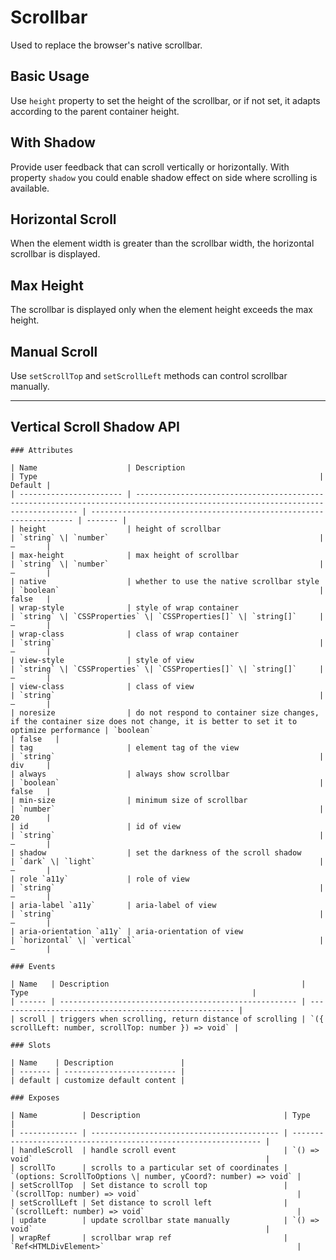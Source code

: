 
<Meta of={ScrollbarStories} />

# Scrollbar

Used to replace the browser's native scrollbar.

## Basic Usage

Use `height` property to set the height of the scrollbar, or if not set, it adapts according to the parent container height.

<Canvas of={ScrollbarStories.BasicUsage} />

## With Shadow

Provide user feedback that can scroll vertically or horizontally. With property `shadow` you could enable shadow effect on side where scrolling is available.

<Canvas of={ScrollbarStories.WithShadow} />

## Horizontal Scroll

When the element width is greater than the scrollbar width, the horizontal scrollbar is displayed.

<Canvas of={ScrollbarStories.Horizontal} />

## Max Height

The scrollbar is displayed only when the element height exceeds the max height.

<Canvas of={ScrollbarStories.MaxHeight} />

## Manual Scroll

Use `setScrollTop` and `setScrollLeft` methods can control scrollbar manually.

<Canvas of={ScrollbarStories.Manual} />

***

## Vertical Scroll Shadow API

<div style={{ marginTop: '30px' }}>

	### Attributes

	| Name                    | Description                                                                                                                     | Type                                                               | Default |
	| ----------------------- | ------------------------------------------------------------------------------------------------------------------------------- | ------------------------------------------------------------------ | ------- |
	| height                  | height of scrollbar                                                                                                             | `string` \| `number`                                               | —       |
	| max-height              | max height of scrollbar                                                                                                         | `string` \| `number`                                               | —       |
	| native                  | whether to use the native scrollbar style                                                                                       | `boolean`                                                          | false   |
	| wrap-style              | style of wrap container                                                                                                         | `string` \| `CSSProperties` \| `CSSProperties[]` \| `string[]`     | —       |
	| wrap-class              | class of wrap container                                                                                                         | `string`                                                           | —       |
	| view-style              | style of view                                                                                                                   | `string` \| `CSSProperties` \| `CSSProperties[]` \| `string[]`     | —       |
	| view-class              | class of view                                                                                                                   | `string`                                                           | —       |
	| noresize                | do not respond to container size changes, if the container size does not change, it is better to set it to optimize performance | `boolean`                                                          | false   |
	| tag                     | element tag of the view                                                                                                         | `string`                                                           | div     |
	| always                  | always show scrollbar                                                                                                           | `boolean`                                                          | false   |
	| min-size                | minimum size of scrollbar                                                                                                       | `number`                                                           | 20      |
	| id                      | id of view                                                                                                                      | `string`                                                           | —       |
	| shadow                  | set the darkness of the scroll shadow                                                                                           | `dark` \| `light`                                                  | —       |
	| role `a11y`             | role of view                                                                                                                    | `string`                                                           | —       |
	| aria-label `a11y`       | aria-label of view                                                                                                              | `string`                                                           | —       |
	| aria-orientation `a11y` | aria-orientation of view                                                                                                        | `horizontal` \| `vertical`                                         | —       |

	### Events

	| Name   | Description                                           | Type                                                  |
	| ------ | ----------------------------------------------------- | ----------------------------------------------------- |
	| scroll | triggers when scrolling, return distance of scrolling | `({ scrollLeft: number, scrollTop: number }) => void` |

	### Slots

	| Name    | Description               |
	| ------- | ------------------------- |
	| default | customize default content |

	### Exposes

	| Name          | Description                                | Type                                                            |
	| ------------- | ------------------------------------------ | --------------------------------------------------------------- |
	| handleScroll  | handle scroll event                        | `() => void`                                                    |
	| scrollTo      | scrolls to a particular set of coordinates | `(options: ScrollToOptions \| number, yCoord?: number) => void` |
	| setScrollTop  | Set distance to scroll top                 | `(scrollTop: number) => void`                                   |
	| setScrollLeft | Set distance to scroll left                | `(scrollLeft: number) => void`                                  |
	| update        | update scrollbar state manually            | `() => void`                                                    |
	| wrapRef       | scrollbar wrap ref                         | `Ref<HTMLDivElement>`                                           |
</div>
